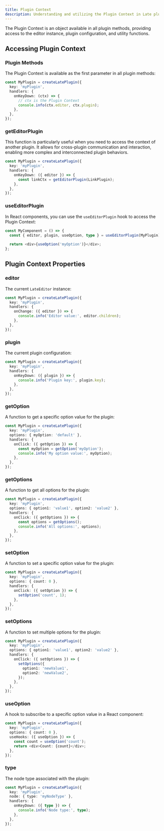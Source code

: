 ```yaml
---
title: Plugin Context
description: Understanding and utilizing the Plugin Context in Late plugins.
---
```


The Plugin Context is an object available in all plugin methods, providing access to the editor instance, plugin configuration, and utility functions.

## Accessing Plugin Context

### Plugin Methods

The Plugin Context is available as the first parameter in all plugin methods:

```ts
const MyPlugin = createLatePlugin({
  key: 'myPlugin',
  handlers: {
    onKeyDown: (ctx) => {
      // ctx is the Plugin Context
      console.info(ctx.editor, ctx.plugin);
    },
  },
});
```

### getEditorPlugin

This function is particularly useful when you need to access the context of another plugin. It allows for cross-plugin communication and interaction, enabling more complex and interconnected plugin behaviors.

```ts
const MyPlugin = createLatePlugin({
  key: 'myPlugin',
  handlers: {
    onKeyDown: ({ editor }) => {
      const linkCtx = getEditorPlugin(LinkPlugin);
    },
  },
});
```

### useEditorPlugin

In React components, you can use the `useEditorPlugin` hook to access the Plugin Context:

```ts
const MyComponent = () => {
  const { editor, plugin, useOption, type } = useEditorPlugin(MyPlugin);
  
  return <div>{useOption('myOption')}</div>;
};
```

## Plugin Context Properties

### editor

The current `LateEditor` instance:

```ts
const MyPlugin = createLatePlugin({
  key: 'myPlugin',
  handlers: {
    onChange: ({ editor }) => {
      console.info('Editor value:', editor.children);
    },
  },
});
```

### plugin

The current plugin configuration:

```ts
const MyPlugin = createLatePlugin({
  key: 'myPlugin',
  handlers: {
    onKeyDown: ({ plugin }) => {
      console.info('Plugin key:', plugin.key);
    },
  },
});
```

### getOption

A function to get a specific option value for the plugin:

```ts
const MyPlugin = createLatePlugin({
  key: 'myPlugin',
  options: { myOption: 'default' },
  handlers: {
    onClick: ({ getOption }) => {
      const myOption = getOption('myOption');
      console.info('My option value:', myOption);
    },
  },
});
```

### getOptions

A function to get all options for the plugin:

```ts
const MyPlugin = createLatePlugin({
  key: 'myPlugin',
  options: { option1: 'value1', option2: 'value2' },
  handlers: {
    onClick: ({ getOptions }) => {
      const options = getOptions();
      console.info('All options:', options);
    },
  },
});
```

### setOption

A function to set a specific option value for the plugin:

```ts
const MyPlugin = createLatePlugin({
  key: 'myPlugin',
  options: { count: 0 },
  handlers: {
    onClick: ({ setOption }) => {
      setOption('count', 1);
    },
  },
});
```

### setOptions

A function to set multiple options for the plugin:

```ts
const MyPlugin = createLatePlugin({
  key: 'myPlugin',
  options: { option1: 'value1', option2: 'value2' },
  handlers: {
    onClick: ({ setOptions }) => {
      setOptions({
        option1: 'newValue1',
        option2: 'newValue2',
      });
    },
  },
});
```

### useOption

A hook to subscribe to a specific option value in a React component:

```ts
const MyPlugin = createLatePlugin({
  key: 'myPlugin',
  options: { count: 0 },
  useHooks: ({ useOption }) => {
    const count = useOption('count');
    return <div>Count: {count}</div>;
  },
});
```

### type

The node type associated with the plugin:

```ts
const MyPlugin = createLatePlugin({
  key: 'myPlugin',
  node: { type: 'myNodeType' },
  handlers: {
    onKeyDown: ({ type }) => {
      console.info('Node type:', type);
    },
  },
});
```
